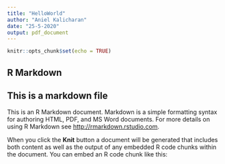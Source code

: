 ---
title: "HelloWorld"
author: "Aniel Kalicharan"
date: "25-5-2020"
output: pdf_document
---

```{r setup, include=FALSE}
knitr::opts_chunk$set(echo = TRUE)
```

## R Markdown

##  This is a markdown file

This is an R Markdown document. Markdown is a simple formatting syntax for authoring HTML, PDF, and MS Word documents. For more details on using R Markdown see <http://rmarkdown.rstudio.com>.

When you click the **Knit** button a document will be generated that includes both content as well as the output of any embedded R code chunks within the document. You can embed an R code chunk like this:
